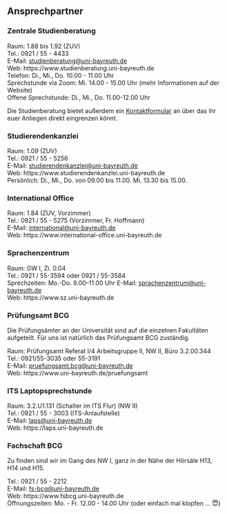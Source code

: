 ## Ansprechpartner {#ansprechpartner}

### Zentrale Studienberatung {-}

Raum: 1.88 bis 1.92 (ZUV)<br>
Tel.: 0921 / 55 - 4433<br>
E-Mail: [studienberatung@uni-bayreuth.de](mailto:studienberatung@uni-bayreuth.de)<br>
Web: https://www.studienberatung.uni-bayreuth.de<br>
Telefon: Di., Mi., Do. 10.00 - 11.00 Uhr<br>
Sprechstunde via Zoom: Mi. 14.00 - 15.00 Uhr (mehr Informationen auf der Website) <br>
Offene Sprechstunde: Di., Mi., Do. 11.00-12.00 Uhr <br>

Die Studienberatung bietet außerdem ein [Kontaktformular](https://www.studienberatung.uni-bayreuth.de/de/kontaktformular/index.php) an über das ihr euer Anliegen direkt eingrenzen könnt.

### Studierendenkanzlei {-}

Raum: 1.09 (ZUV)<br>
Tel.: 0921 / 55 - 5256<br>
E-Mail: [studierendenkanzlei@uni-bayreuth.de](mailto:studierendenkanzlei@uni-bayreuth.de)<br>
Web: https://www.studierendenkanzlei.uni-bayreuth.de<br>
Persönlich: Di., Mi., Do. von 09.00 bis 11.00. Mi. 13.30 bis 15.00.

### International Office {-}

Raum: 1.84 (ZUV, Vorzimmer)<br>
Tel.: 0921 / 55 - 5275 (Vorzimmer, Fr. Hoffmann)<br>
E-Mail: [international@uni-bayreuth.de](mailto:international@uni-bayreuth.de)<br>
Web: https://www.international-office.uni-bayreuth.de

### Sprachenzentrum {-}

Raum: GW I, Zi. 0.04<br>
Tel.: 0921 / 55-3594 oder 0921 / 55-3584 <br>
Sprechzeiten: Mo.-Do. 9.00–11.00 Uhr
E-Mail: [sprachenzentrum@uni-bayreuth.de](mailto:sprachenzentrum@uni-bayreuth.de)<br>
Web: https://www.sz.uni-bayreuth.de

### Prüfungsamt BCG {-}

Die Prüfungsämter an der Universität sind auf die einzelnen Fakultäten aufgeteilt. Für uns ist natürlich das Prüfungsamt BCG zuständig.

Raum: Prüfungsamt Referat I/4 Arbeitsgruppe II, NW II, Büro 3.2.00.344<br>
Tel.: 0921/55-3035 oder 55-3191<br>
E-Mail: [pruefungsamt.bcg@uni-bayreuth.de](mailto:pruefungsamt.bcg@uni-bayreuth.de)<br>
Web: https://www.uni-bayreuth.de/pruefungsamt

### ITS Laptopsprechstunde {-}

Raum: 3.2.U1.131 (Schalter im ITS Flur) (NW II)<br>
Tel.: 0921 / 55 - 3003 (ITS-Anlaufstelle)<br>
E-Mail: [laps@uni-bayreuth.de](mailto:laps@uni-bayreuth.de)<br>
Web: https://laps.uni-bayreuth.de

### Fachschaft BCG {-}

Zu finden sind wir im Gang des NW I, ganz in der Nähe der Hörsäle H13, H14 und H15.

Tel.: 0921 / 55 - 2212<br>
E-Mail: [fs-bcg@uni-bayreuth.de](mailto:fs-bcg@uni-bayreuth.de)<br>
Web: https://www.fsbcg.uni-bayreuth.de<br>
Öffnungszeiten: Mo. - Fr. 12.00 - 14.00 Uhr (oder einfach mal klopfen ... 😇)